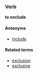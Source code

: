 ===Verb===
'''to exclude'''

====Antonyms====
*[[include]]

====Related terms====
*[[exclusion]]
*[[exclusive]]